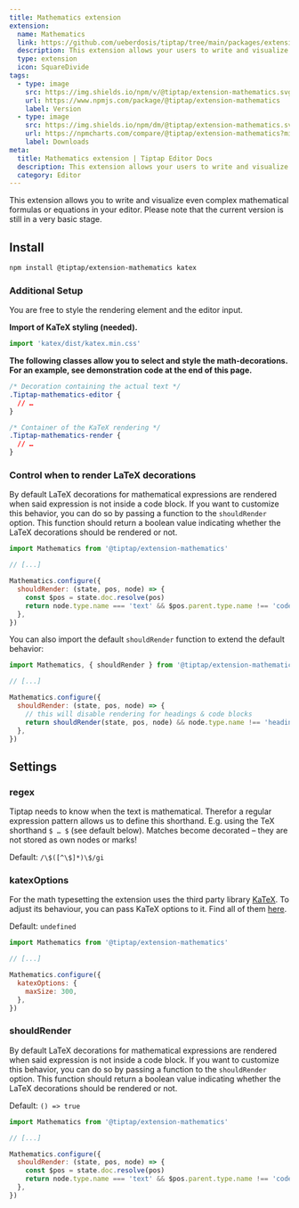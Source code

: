 ```yaml
---
title: Mathematics extension
extension:
  name: Mathematics
  link: https://github.com/ueberdosis/tiptap/tree/main/packages/extension-mathematics
  description: This extension allows your users to write and visualize mathematical formulas via LaTeX.
  type: extension
  icon: SquareDivide
tags:
  - type: image
    src: https://img.shields.io/npm/v/@tiptap/extension-mathematics.svg?label=version
    url: https://www.npmjs.com/package/@tiptap/extension-mathematics
    label: Version
  - type: image
    src: https://img.shields.io/npm/dm/@tiptap/extension-mathematics.svg
    url: https://npmcharts.com/compare/@tiptap/extension-mathematics?minimal=true
    label: Downloads
meta:
  title: Mathematics extension | Tiptap Editor Docs
  description: This extension allows your users to write and visualize mathematical formulas via LaTeX. Learn how to set it up in the docs!
  category: Editor
---
```



This extension allows you to write and visualize even complex mathematical formulas or equations in your editor. Please note that the current version is still in a very basic stage.

<CodeDemo path="/Extensions/Mathematics" />

## Install

```bash
npm install @tiptap/extension-mathematics katex
```

### Additional Setup

You are free to style the rendering element and the editor input.

**Import of KaTeX styling (needed).**

```js
import 'katex/dist/katex.min.css'
```

**The following classes allow you to select and style the math-decorations. For an example, see demonstration code at the end of this page.**

```css
/* Decoration containing the actual text */
.Tiptap-mathematics-editor {
  // …
}

/* Container of the KaTeX rendering */
.Tiptap-mathematics-render {
  // …
}
```

### Control when to render LaTeX decorations

By default LaTeX decorations for mathematical expressions are rendered when said expression is not inside a code block. If you want to customize this behavior, you can do so by passing a function to the `shouldRender` option. This function should return a boolean value indicating whether the LaTeX decorations should be rendered or not.

```js
import Mathematics from '@tiptap/extension-mathematics'

// [...]

Mathematics.configure({
  shouldRender: (state, pos, node) => {
    const $pos = state.doc.resolve(pos)
    return node.type.name === 'text' && $pos.parent.type.name !== 'codeBlock'
  },
})
```

You can also import the default `shouldRender` function to extend the default behavior:

```js
import Mathematics, { shouldRender } from '@tiptap/extension-mathematics'

// [...]

Mathematics.configure({
  shouldRender: (state, pos, node) => {
    // this will disable rendering for headings & code blocks
    return shouldRender(state, pos, node) && node.type.name !== 'heading'
  },
})
```

## Settings

### regex

Tiptap needs to know when the text is mathematical. Therefor a regular expression pattern allows us to define this shorthand. E.g. using the TeX shorthand `$ … $` (see default below). Matches become decorated – they are not stored as own nodes or marks!

Default: `/\$([^\$]*)\$/gi`

### katexOptions

For the math typesetting the extension uses the third party library [KaTeX](https://katex.org). To adjust its behaviour, you can pass KaTeX options to it. Find all of them [here](https://katex.org/docs/options.html).

Default: `undefined`

```js
import Mathematics from '@tiptap/extension-mathematics'

// [...]

Mathematics.configure({
  katexOptions: {
    maxSize: 300,
  },
})
```

### shouldRender

By default LaTeX decorations for mathematical expressions are rendered when said expression is not inside a code block. If you want to customize this behavior, you can do so by passing a function to the `shouldRender` option. This function should return a boolean value indicating whether the LaTeX decorations should be rendered or not.

Default: `() => true`

```js
import Mathematics from '@tiptap/extension-mathematics'

// [...]

Mathematics.configure({
  shouldRender: (state, pos, node) => {
    const $pos = state.doc.resolve(pos)
    return node.type.name === 'text' && $pos.parent.type.name !== 'codeBlock'
  },
})
```
